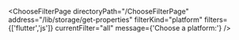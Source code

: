


<ChooseFilterPage
    directoryPath="/ChooseFilterPage"
    address="/lib/storage/get-properties"
    filterKind="platform"
    filters={['flutter','js']}
    currentFilter="all"
    message={'Choose a platform:'}
/>
